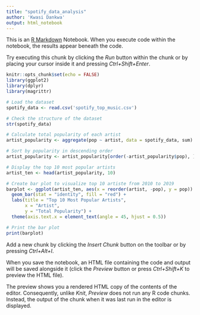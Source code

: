```yaml
---
title: "spotify_data_analysis"
author: 'Kwasi Dankwa'
output: html_notebook
---
```


This is an [R Markdown](http://rmarkdown.rstudio.com) Notebook. When you execute code within the notebook, the results appear beneath the code. 

Try executing this chunk by clicking the *Run* button within the chunk or by placing your cursor inside it and pressing *Ctrl+Shift+Enter*. 

```r
knitr::opts_chunk$set(echo = FALSE)
library(ggplot2)
library(dplyr)
library(magrittr)
```


```r
# Load the dataset
spotify_data <- read.csv('spotify_top_music.csv')

# Check the structure of the dataset
str(spotify_data)

# Calculate total popularity of each artist
artist_popularity <- aggregate(pop ~ artist, data = spotify_data, sum)

# Sort by popularity in descending order
artist_popularity <- artist_popularity[order(-artist_popularity$pop), ]

# Display the top 10 most popular artists
artist_ten <- head(artist_popularity, 10)

# Create bar plot to visualize top 10 artiste from 2010 to 2019
barplot <- ggplot(artist_ten, aes(x = reorder(artist, -pop), y = pop)) +
  geom_bar(stat = "identity", fill = "red") +
  labs(title = "Top 10 Most Popular Artists",
       x = "Artist",
       y = "Total Popularity") +
  theme(axis.text.x = element_text(angle = 45, hjust = 0.5))

# Print the bar plot
print(barplot)
```

Add a new chunk by clicking the *Insert Chunk* button on the toolbar or by pressing *Ctrl+Alt+I*.

When you save the notebook, an HTML file containing the code and output will be saved alongside it (click the *Preview* button or press *Ctrl+Shift+K* to preview the HTML file).

The preview shows you a rendered HTML copy of the contents of the editor. Consequently, unlike *Knit*, *Preview* does not run any R code chunks. Instead, the output of the chunk when it was last run in the editor is displayed.

